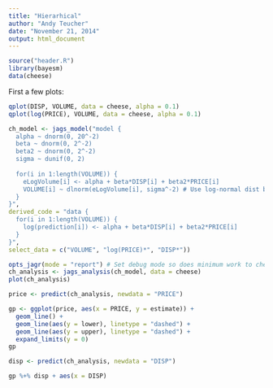 ```yaml
---
title: "Hierarhical"
author: "Andy Teucher"
date: "November 21, 2014"
output: html_document
---
```


```r
source("header.R")
library(bayesm)
data(cheese)
```

First a few plots:

```r
qplot(DISP, VOLUME, data = cheese, alpha = 0.1)
qplot(log(PRICE), VOLUME, data = cheese, alpha = 0.1)
```



```r
ch_model <- jags_model("model {
  alpha ~ dnorm(0, 20^-2)
  beta ~ dnorm(0, 2^-2)
  beta2 ~ dnorm(0, 2^-2)
  sigma ~ dunif(0, 2)
  
  for(i in 1:length(VOLUME)) {
    eLogVolume[i] <- alpha + beta*DISP[i] + beta2*PRICE[i]
    VOLUME[i] ~ dlnorm(eLogVolume[i], sigma^-2) # Use log-normal dist bc vol can't be negative
  }
}", 
derived_code = "data {
  for(i in 1:length(VOLUME)) {
    log(prediction[i]) <- alpha + beta*DISP[i] + beta2*PRICE[i]
  }
}",
select_data = c("VOLUME", "log(PRICE)*", "DISP*"))

opts_jagr(mode = "report") # Set debug mode so does minimum work to check if it runs
ch_analysis <- jags_analysis(ch_model, data = cheese)
plot(ch_analysis)

price <- predict(ch_analysis, newdata = "PRICE")

gp <- ggplot(price, aes(x = PRICE, y = estimate)) + 
  geom_line() + 
  geom_line(aes(y = lower), linetype = "dashed") + 
  geom_line(aes(y = upper), linetype = "dashed") + 
  expand_limits(y = 0)
gp

disp <- predict(ch_analysis, newdata = "DISP")

gp %+% disp + aes(x = DISP)
```


